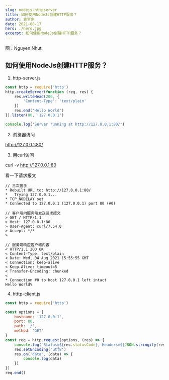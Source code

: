 ```yaml
---
slug: nodejs-httpserver
title: 如何使用NodeJs创建HTTP服务？
author: 袁官东
date: 2021-08-17
hero: ./hero.jpg
excerpt: 如何使用NodeJs创建HTTP服务？
---
```

<div className={'img-desc'}>图：Nguyen Nhut</div>



## 如何使用NodeJs创建HTTP服务？

1. http-server.js

```js
const http = require('http')
http.createServer(function (req, res) {
    res.writeHead(200, {
        'Content-Type': 'text/plain'
    })
    res.end('Hello World')
}).listen(80, '127.0.0.1')

console.log('Server running at http://127.0.0.1:80/')
```

2. 浏览器访问

http://127.0.0.1:80/

3. 用curl访问

curl -v http://127.0.0.1:80 

看一下请求报文

```
// 三次握手
* Rebuilt URL to: http://127.0.0.1:80/
*   Trying 127.0.0.1...
* TCP_NODELAY set
* Connected to 127.0.0.1 (127.0.0.1) port 80 (#0)

// 客户端向服务端发送请求报文
> GET / HTTP/1.1
> Host: 127.0.0.1:80
> User-Agent: curl/7.54.0
> Accept: */*
>

// 服务端响应客户端内容
< HTTP/1.1 200 OK
< Content-Type: text/plain
< Date: Wed, 04 Aug 2021 15:55:55 GMT
< Connection: keep-alive
< Keep-Alive: timeout=5
< Transfer-Encoding: chunked
<
* Connection #0 to host 127.0.0.1 left intact
Hello World%
```

4. htttp-client.js

```js
const http = require('http')

const options = {
    hostname: '127.0.0.1',
    port: 80,
    path: '/',
    method: 'GET'
}
const req = http.request(options, (res) => {
    console.log(`Status=${res.statusCode}, Headers=${JSON.stringify(res.headers)}`);
    res.setEncoding('utf8')
    res.on('data', (data) => {
        console.log(data)
    })
})
req.end()
```
  